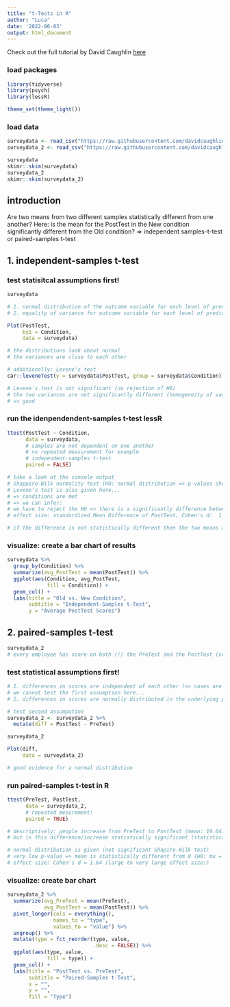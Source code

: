 ```yaml
---
title: "t-Tests in R"
author: "Luca"
date: '2022-06-03'
output: html_document
---
```


Check out the full tutorial by David Caughlin [here](https://www.youtube.com/watch?v=yoPGwvUzjgQ&list=PLKkRkURCtPjCJOZHskCoyJCPb8wMDs2CW&index=23)


### load packages

```r
library(tidyverse)
library(psych)
library(lessR)

theme_set(theme_light())
```

### load data

```r
surveydata <- read_csv("https://raw.githubusercontent.com/davidcaughlin/R-Tutorial-Data-Files/master/TrainingEvaluation_PrePostControl.csv")
surveydata_2 <- read_csv("https://raw.githubusercontent.com/davidcaughlin/R-Tutorial-Data-Files/master/TrainingEvaluation_PrePostOnly.csv")

surveydata
skimr::skim(surveydata)
surveydata_2
skimr::skim(surveydata_2)
```


## introduction

Are two means from two different samples statistically different from one another?
Here: is the mean for the PostTest in the New condition significantly different from the Old condition?
=> independent samples-t-test or paired-samples t-test



## 1. independent-samples t-test

### test statisitcal assumptions first!

```r
surveydata

# 1. normal distribution of the outcome variable for each level of predictor
# 2. equality of variance for outcome variable for each level of predictor

Plot(PostTest, 
     by1 = Condition,
     data = surveydata)

# the distributions look about normal
# the variances are close to each other

# additionally: Levene's test
car::leveneTest(y = surveydata$PostTest, group = surveydata$Condition)

# Levene's test is not significant (no rejection of H0)
# the two variances are not significantly different (homogeneity of variance).
# => good
```



### run the idenpendendent-samples t-test lessR{}

```r
ttest(PostTest ~ Condition,
      data = surveydata,
      # samples are not dependent on one another 
      # no repeated measurement for example
      # independent-samples t-test
      paired = FALSE)

# take a look at the console output
# Shappiro-Wilk normality test (H0: normal distribution => p-values should not be statistically significant)
# Levene's test is also given here...
# => conditions are met
# => we can infer:
# we have to reject the H0 => there is a significantly difference between the means (OLD vs. NEW condition)
# effect size: standardized Mean Difference of PostTest, Cohen's d:  1.357 (large to very large effect size!)

# if the difference is not statistically different then the two means are equal to one anohter... (no difference!)
```



### visualize: create a bar chart of results

```r
surveydata %>% 
  group_by(Condition) %>% 
  summarize(avg_PostTest = mean(PostTest)) %>% 
  ggplot(aes(Condition, avg_PostTest,
             fill = Condition)) + 
  geom_col() +
  labs(title = "Old vs. New Condition",
       subtitle = "Independent-Samples t-Test",
       y = "Average PostTest Scores")
```




## 2. paired-samples t-test

```r
surveydata_2
# every employee has score on both (!) the PreTest and the PostTest (scores are paired by the employees)
```


### test statistical assumptions first!

```r
# 1. differences in scores are independent of each other (=> cases are randomly selected form the underlying population!)
# we cannot test the first assumption here...
# 2. differences in scores are normally distributed in the underlying population

# test second assumpution
surveydata_2 <- surveydata_2 %>% 
  mutate(diff = PostTest - PreTest)

surveydata_2

Plot(diff,
     data = surveydata_2)

# good evidence for a normal distribution
```


### run paired-samples t-test in R

```r
ttest(PreTest, PostTest,
      data = surveydata_2,
      # repeated mesurement!
      paired = TRUE)

# descriptively: people increase from PreTest to PostTest (mean: 19.64)
# but is this difference/increase statistically significant (statistically different from 0)?

# normal distribution is given (not significant Shapiro-Wilk test)
# very low p-value => mean is statistically different from 0 (H0: mu = 0)
# effect size: Cohen's d = 1.64 (large to very large effect size!)
```



### visualize: create bar chart

```r
surveydata_2 %>% 
  summarize(avg_PreTest = mean(PreTest),
            avg_PostTest = mean(PostTest)) %>% 
  pivot_longer(cols = everything(),
               names_to = "type",
               values_to = "value") %>% 
  ungroup() %>% 
  mutate(type = fct_reorder(type, value, 
                            .desc = FALSE)) %>% 
  ggplot(aes(type, value,
             fill = type)) + 
  geom_col() + 
  labs(title = "PostTest vs. PreTest",
       subtitle = "Paired-Samples t-Test",
       x = "",
       y = "",
       fill = "Type")
```



